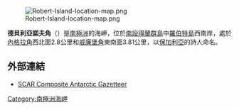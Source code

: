 [[Image:Robert-Island-location-map.png|thumb]]

'''德貝利亞諾夫角'''（{{lang-en|Debelyanov Point}}）是[[南極洲|南極洲]]的海岬，位於[[南設得蘭群島|南設得蘭群島]]中[[羅伯特島|羅伯特島]]西南岸，處於[[內格拉角|內格拉角]]西北面2.8公里和[[威廉堡角|威廉堡角]]東南面3.81公里，以[[保加利亞|保加利亞]]的詩人命名。

{{coord|62|23|36.3|S|59|40|08|W|display=title}}

==外部連結==
* [https://web.archive.org/web/20080928054224/http://www3.pnra.it/SCAR_GAZE SCAR Composite Antarctic Gazetteer]

{{Antarctica-geo-stub}}
[[Category:南極洲海岬|Category:南極洲海岬]]